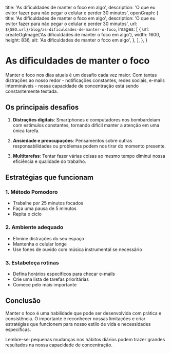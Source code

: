 
  title: 'As dificuldades de manter o foco em algo',
  description: 'O que eu evitor fazer para não pegar o celular e perder 30 minutos',
  openGraph: {
    title: 'As dificuldades de manter o foco em algo',
    description: 'O que eu evitor fazer para não pegar o celular e perder 30 minutos',
    url: `${SEO.url}/blog/as-dificuldades-de-manter-o-foco`,
    images: [
      {
        url: createOgImage('As dificuldades de manter o foco em algo'),
        width: 1600,
        height: 836,
        alt: 'As dificuldades de manter o foco em algo',
      },
    ],
  },
}

# As dificuldades de manter o foco

Manter o foco nos dias atuais é um desafio cada vez maior. Com tantas distrações ao nosso redor - notificações constantes, redes sociais, e-mails intermináveis - nossa capacidade de concentração está sendo constantemente testada.

## Os principais desafios

1. **Distrações digitais**: Smartphones e computadores nos bombardeiam com estímulos constantes, tornando difícil manter a atenção em uma única tarefa.

2. **Ansiedade e preocupações**: Pensamentos sobre outras responsabilidades ou problemas podem nos tirar do momento presente.

3. **Multitarefas**: Tentar fazer várias coisas ao mesmo tempo diminui nossa eficiência e qualidade do trabalho.

## Estratégias que funcionam

### 1. Método Pomodoro
- Trabalhe por 25 minutos focados
- Faça uma pausa de 5 minutos
- Repita o ciclo

### 2. Ambiente adequado
- Elimine distrações do seu espaço
- Mantenha o celular longe
- Use fones de ouvido com música instrumental se necessário

### 3. Estabeleça rotinas
- Defina horários específicos para checar e-mails
- Crie uma lista de tarefas prioritárias
- Comece pelo mais importante

## Conclusão

Manter o foco é uma habilidade que pode ser desenvolvida com prática e consistência. O importante é reconhecer nossas limitações e criar estratégias que funcionem para nosso estilo de vida e necessidades específicas.

Lembre-se: pequenas mudanças nos hábitos diários podem trazer grandes resultados na nossa capacidade de concentração.





